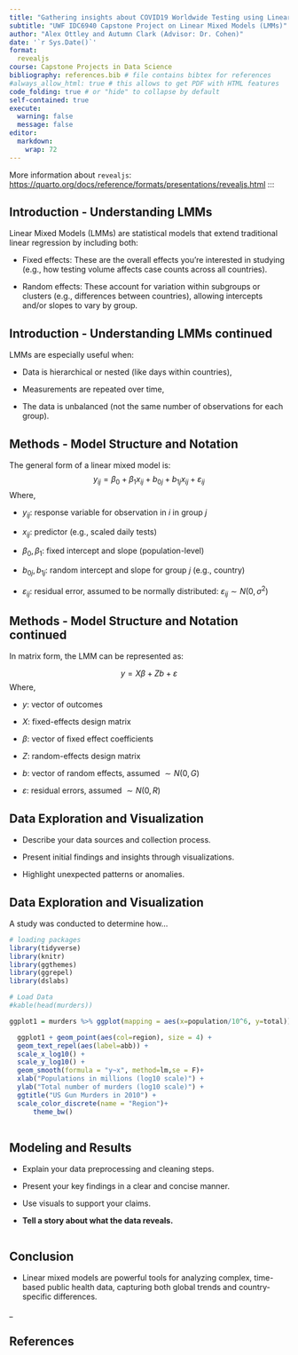 ```yaml
---
title: "Gathering insights about COVID19 Worldwide Testing using Linear Mixed Models"
subtitle: "UWF IDC6940 Capstone Project on Linear Mixed Models (LMMs)"
author: "Alex Ottley and Autumn Clark (Advisor: Dr. Cohen)"
date: '`r Sys.Date()`'
format:
  revealjs
course: Capstone Projects in Data Science
bibliography: references.bib # file contains bibtex for references
#always_allow_html: true # this allows to get PDF with HTML features
code_folding: true # or "hide" to collapse by default
self-contained: true
execute: 
  warning: false
  message: false
editor: 
  markdown: 
    wrap: 72
---
```


More information about `revealjs`:
<https://quarto.org/docs/reference/formats/presentations/revealjs.html>
:::

## Introduction - Understanding LMMs  {.smaller}

Linear Mixed Models (LMMs) are statistical models that extend traditional linear regression by including both:

- Fixed effects: These are the overall effects you're interested in studying (e.g., how testing volume affects case counts across all countries).

- Random effects: These account for variation within subgroups or clusters (e.g., differences between countries), allowing intercepts and/or slopes to vary by group.


## Introduction - Understanding LMMs continued {.smaller}

LMMs are especially useful when:

- Data is hierarchical or nested (like days within countries),

- Measurements are repeated over time,

- The data is unbalanced (not the same number of observations for each group).




## Methods - Model Structure and Notation {.smaller}
The general form of a linear mixed model is:
$$
y_{ij} = \beta_0 + \beta_1 x_{ij} + b_{0j} + b_{1j}x_{ij} + \varepsilon_{ij}
$$
Where,

- $y_{ij}$: response variable for observation in $i$ in group $j$

- $x_{ij}$: predictor (e.g., scaled daily tests)

- $\beta_0,\beta_1$: fixed intercept and slope (population-level)

- $b_{0j}, b_{1j}$: random intercept and slope for group $j$ (e.g., country)

- $\varepsilon_{ij}$: residual error, assumed to be normally distributed: $\varepsilon_{ij} \sim N (0, \sigma^2)$

## Methods - Model Structure and Notation continued {.smaller}
In matrix form, the LMM can be represented as:

$$
y = X\beta + Zb + \varepsilon
$$
Where,

- $y$: vector of outcomes

- $X$: fixed-effects design matrix

- $\beta$: vector of fixed effect coefficients

- $Z$: random-effects design matrix

- $b$: vector of random effects, assumed $\sim N (0, G)$

- $\varepsilon$: residual errors, assumed $\sim N(0, R)$



## Data Exploration and Visualization

-   Describe your data sources and collection process.

-   Present initial findings and insights through visualizations.

-   Highlight unexpected patterns or anomalies.

## Data Exploration and Visualization {.smaller}

A study was conducted to determine how...

```r
# loading packages 
library(tidyverse)
library(knitr)
library(ggthemes)
library(ggrepel)
library(dslabs)
```

```r
# Load Data
#kable(head(murders))

ggplot1 = murders %>% ggplot(mapping = aes(x=population/10^6, y=total)) 

  ggplot1 + geom_point(aes(col=region), size = 4) +
  geom_text_repel(aes(label=abb)) +
  scale_x_log10() +
  scale_y_log10() +
  geom_smooth(formula = "y~x", method=lm,se = F)+
  xlab("Populations in millions (log10 scale)") + 
  ylab("Total number of murders (log10 scale)") +
  ggtitle("US Gun Murders in 2010") +
  scale_color_discrete(name = "Region")+
      theme_bw()
  

```

## Modeling and Results

-   Explain your data preprocessing and cleaning steps.

-   Present your key findings in a clear and concise manner.

-   Use visuals to support your claims.

-   **Tell a story about what the data reveals.**

```r

```

## Conclusion

- Linear mixed models are powerful tools for analyzing complex, time-based public health data, capturing both global trends and country-specific differences.

_ 

## References

